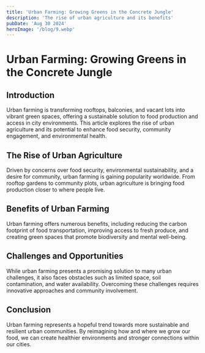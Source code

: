 ```yaml
---
title: 'Urban Farming: Growing Greens in the Concrete Jungle'
description: 'The rise of urban agriculture and its benefits'
pubDate: 'Aug 30 2024'
heroImage: '/blog/9.webp'
---
```


# Urban Farming: Growing Greens in the Concrete Jungle

## Introduction

Urban farming is transforming rooftops, balconies, and vacant lots into vibrant green spaces, offering a sustainable solution to food production and access in city environments. This article explores the rise of urban agriculture and its potential to enhance food security, community engagement, and environmental health.

## The Rise of Urban Agriculture

Driven by concerns over food security, environmental sustainability, and a desire for community, urban farming is gaining popularity worldwide. From rooftop gardens to community plots, urban agriculture is bringing food production closer to where people live.

## Benefits of Urban Farming

Urban farming offers numerous benefits, including reducing the carbon footprint of food transportation, improving access to fresh produce, and creating green spaces that promote biodiversity and mental well-being.

## Challenges and Opportunities

While urban farming presents a promising solution to many urban challenges, it also faces obstacles such as limited space, soil contamination, and water availability. Overcoming these challenges requires innovative approaches and community involvement.

## Conclusion

Urban farming represents a hopeful trend towards more sustainable and resilient urban communities. By reimagining how and where we grow our food, we can create healthier environments and stronger connections within our cities.